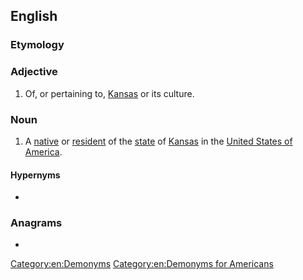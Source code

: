 {{also|kansan}}
==English==

===Etymology===
{{suffix|en|Kansas|an}}

===Adjective===
{{en-adj|-}}

# Of, or pertaining to, [[Kansas]] or its culture.

===Noun===
{{en-noun}}

# A [[native]] or [[resident]] of the [[state]] of [[Kansas]] in the [[United States of America]].

====Hypernyms====
* {{l|en|American}}

===Anagrams===
* {{anagrams|en|a=aaknns|Kanans}}

[[Category:en:Demonyms]]
[[Category:en:Demonyms for Americans]]